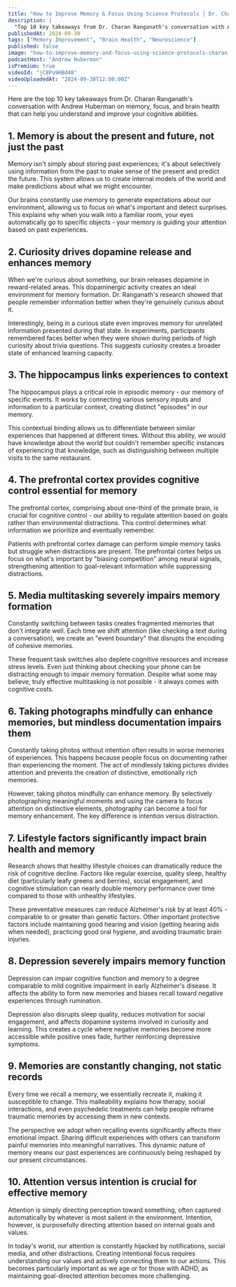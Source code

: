 ```yaml
---
title: "How to Improve Memory & Focus Using Science Protocols | Dr. Charan Ranganath"
description: |
  "Top 10 key takeaways from Dr. Charan Ranganath's conversation with Andrew Huberman on memory, focus, and brain health that can help you understand and improve your cognitive abilities."
publishedAt: 2024-09-30
tags: ["Memory Improvement", "Brain Health", "Neuroscience"]
published: false
image: "how-to-improve-memory-and-focus-using-science-protocols-charan-ranganath.jpg"
podcastHost: "Andrew Huberman"
isPremium: true
videoId: "jC8Pu9HBd48"
videoUploadedAt: "2024-09-30T12:00:00Z"
---
```



<PodcastSummaryPageLayout frontmatter={frontmatter}>

Here are the top 10 key takeaways from Dr. Charan Ranganath's conversation with Andrew Huberman on memory, focus, and brain health that can help you understand and improve your cognitive abilities.

## 1. Memory is about the present and future, not just the past

Memory isn't simply about storing past experiences; it's about selectively using information from the past to make sense of the present and predict the future. This system allows us to create internal models of the world and make predictions about what we might encounter.

Our brains constantly use memory to generate expectations about our environment, allowing us to focus on what's important and detect surprises. This explains why when you walk into a familiar room, your eyes automatically go to specific objects - your memory is guiding your attention based on past experiences.

## 2. Curiosity drives dopamine release and enhances memory

When we're curious about something, our brain releases dopamine in reward-related areas. This dopaminergic activity creates an ideal environment for memory formation. Dr. Ranganath's research showed that people remember information better when they're genuinely curious about it.

Interestingly, being in a curious state even improves memory for unrelated information presented during that state. In experiments, participants remembered faces better when they were shown during periods of high curiosity about trivia questions. This suggests curiosity creates a broader state of enhanced learning capacity.

## 3. The hippocampus links experiences to context

The hippocampus plays a critical role in episodic memory - our memory of specific events. It works by connecting various sensory inputs and information to a particular context, creating distinct "episodes" in our memory.

This contextual binding allows us to differentiate between similar experiences that happened at different times. Without this ability, we would have knowledge about the world but couldn't remember specific instances of experiencing that knowledge, such as distinguishing between multiple visits to the same restaurant.

## 4. The prefrontal cortex provides cognitive control essential for memory

The prefrontal cortex, comprising about one-third of the primate brain, is crucial for cognitive control - our ability to regulate attention based on goals rather than environmental distractions. This control determines what information we prioritize and eventually remember.

Patients with prefrontal cortex damage can perform simple memory tasks but struggle when distractions are present. The prefrontal cortex helps us focus on what's important by "biasing competition" among neural signals, strengthening attention to goal-relevant information while suppressing distractions.

## 5. Media multitasking severely impairs memory formation

Constantly switching between tasks creates fragmented memories that don't integrate well. Each time we shift attention (like checking a text during a conversation), we create an "event boundary" that disrupts the encoding of cohesive memories.

These frequent task switches also deplete cognitive resources and increase stress levels. Even just thinking about checking your phone can be distracting enough to impair memory formation. Despite what some may believe, truly effective multitasking is not possible - it always comes with cognitive costs.

## 6. Taking photographs mindfully can enhance memories, but mindless documentation impairs them

Constantly taking photos without intention often results in worse memories of experiences. This happens because people focus on documenting rather than experiencing the moment. The act of mindlessly taking pictures divides attention and prevents the creation of distinctive, emotionally rich memories.

However, taking photos mindfully can enhance memory. By selectively photographing meaningful moments and using the camera to focus attention on distinctive elements, photography can become a tool for memory enhancement. The key difference is intention versus distraction.

## 7. Lifestyle factors significantly impact brain health and memory

Research shows that healthy lifestyle choices can dramatically reduce the risk of cognitive decline. Factors like regular exercise, quality sleep, healthy diet (particularly leafy greens and berries), social engagement, and cognitive stimulation can nearly double memory performance over time compared to those with unhealthy lifestyles.

These preventative measures can reduce Alzheimer's risk by at least 40% - comparable to or greater than genetic factors. Other important protective factors include maintaining good hearing and vision (getting hearing aids when needed), practicing good oral hygiene, and avoiding traumatic brain injuries.

## 8. Depression severely impairs memory function

Depression can impair cognitive function and memory to a degree comparable to mild cognitive impairment in early Alzheimer's disease. It affects the ability to form new memories and biases recall toward negative experiences through rumination.

Depression also disrupts sleep quality, reduces motivation for social engagement, and affects dopamine systems involved in curiosity and learning. This creates a cycle where negative memories become more accessible while positive ones fade, further reinforcing depressive symptoms.

## 9. Memories are constantly changing, not static records

Every time we recall a memory, we essentially recreate it, making it susceptible to change. This malleability explains how therapy, social interactions, and even psychedelic treatments can help people reframe traumatic memories by accessing them in new contexts.

The perspective we adopt when recalling events significantly affects their emotional impact. Sharing difficult experiences with others can transform painful memories into meaningful narratives. This dynamic nature of memory means our past experiences are continuously being reshaped by our present circumstances.

## 10. Attention versus intention is crucial for effective memory

Attention is simply directing perception toward something, often captured automatically by whatever is most salient in the environment. Intention, however, is purposefully directing attention based on internal goals and values.

In today's world, our attention is constantly hijacked by notifications, social media, and other distractions. Creating intentional focus requires understanding our values and actively connecting them to our actions. This becomes particularly important as we age or for those with ADHD, as maintaining goal-directed attention becomes more challenging.

</PodcastSummaryPageLayout>
